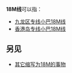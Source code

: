 {{线路名消歧义}}
'''18M线'''可以指：
* [[九龙区专线小巴18M线|九龙区专线小巴18M线]]
* [[香港岛专线小巴18M线|香港岛专线小巴18M线]]

==另见==
* [[18M|其它缩写为18M的事物]]
{{disambig|cat=四字路线名消歧义}}